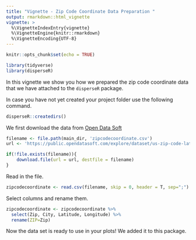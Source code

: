 ```yaml
---
title: "Vignette - Zip Code Coordinate Data Preparation "
output: rmarkdown::html_vignette
vignette: >
  %\VignetteIndexEntry{vignette}
  %\VignetteEngine{knitr::rmarkdown}
  %\VignetteEncoding{UTF-8}
---
```


```r
knitr::opts_chunk$set(echo = TRUE)
```

```r
library(tidyverse)
library(disperseR)
```

In this vignette we show you how we prepared the zip code coordinate data that we have attached to the `disperseR` package. 

In case you have not yet created your project folder use the following command. 

```r
disperseR::createdirs()
```

We first download the data from [Open Data Soft](https://public.opendatasoft.com/explore/dataset/us-zip-code-latitude-and-longitude/table/)

```r
filename <- file.path(main_dir, 'zipcodecoordinate.csv')
url <- 'https://public.opendatasoft.com/explore/dataset/us-zip-code-latitude-and-longitude/download/?format=csv&timezone=Europe/Berlin&use_labels_for_header=true'

if(!file.exists(filename)){
    download.file(url = url, destfile = filename)
}
```


Read in the file. 

```r
zipcodecoordinate <- read.csv(filename, skip = 0, header = T, sep=";")
```


Select columns and rename them. 


```r
zipcodecoordinate <- zipcodecoordinate %>% 
  select(Zip, City, Latitude, Longitude) %>% 
  rename(ZIP=Zip)
```

Now the data set is ready to use in your plots! We added it to this package. 

